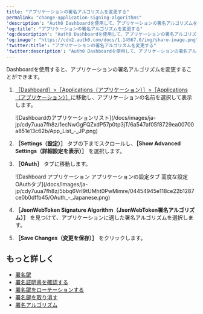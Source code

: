 ---
title: "アプリケーションの署名アルゴリズムを変更する"
permalink: "change-application-signing-algorithms"
'description': "Auth0 Dashboardを使用して、アプリケーションの署名アルゴリズムを変更する方法について説明します。"
'og:title': "アプリケーションの署名アルゴリズムを変更する"
'og:description': "Auth0 Dashboardを使用して、アプリケーションの署名アルゴリズムを変更する方法について説明します。"
'og:image': "https://cdn2.auth0.com/docs/1.14567.0/img/share-image.png"
'twitter:title': "アプリケーションの署名アルゴリズムを変更する"
'twitter:description': "Auth0 Dashboardを使用して、アプリケーションの署名アルゴリズムを変更する方法について説明します。"
---

Dashboardを使用すると、アプリケーションの署名アルゴリズムを変更することができます。

1. [［Dashboard］>［Applications（アプリケーション）］>［Applications（アプリケーション）］](https://manage.auth0.com/#/applications)に移動し、アプリケーションの名前を選択して表示します。

   <Frame>![Dashboardのアプリケーションリスト](/docs/images/ja-jp/cdy7uua7fh8z/1ecNwGgFQZxdP57p0tp3jT/6a547af05f8729ea00700a851e13c62b/App_List_-_JP.png)</Frame>

2. **［Settings（設定）］** タブの下までスクロールし、**［Show Advanced Settings（詳細設定を表示）］** を選択します。
3. **［OAuth］** タブに移動します。

   <Frame>![Dashboard アプリケーション アプリケーションの設定タブ 高度な設定 OAuthタブ](/docs/images/ja-jp/cdy7uua7fh8z/5bbq6VrI9tUMht0PwMimre/04454945e118ce22b1287ce0b0dffb45/OAuth_-_Japanese.png)</Frame>

4. **［JsonWebToken Signature Algorithm（JsonWebToken署名アルゴリズム）］** を見つけて、アプリケーションに適した署名アルゴリズムを選択します。
5. **［Save Changes（変更を保存）］** をクリックします。

## もっと詳しく

* [署名鍵](/docs/ja-jp/get-started/tenant-settings/signing-keys)
* [署名証明書を確認する](/docs/ja-jp/get-started/tenant-settings/signing-keys/view-signing-certificates)
* [署名鍵をローテーションする](/docs/ja-jp/get-started/tenant-settings/signing-keys/rotate-signing-keys)
* [署名鍵を取り消す](/docs/ja-jp/get-started/tenant-settings/signing-keys/revoke-signing-keys)
* [署名アルゴリズム](/docs/ja-jp/get-started/applications/signing-algorithms)